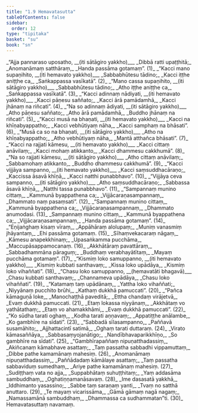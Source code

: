 ```yaml
---
title: "1.9 Hemavatasutta"
tableOfContents: false
sidebar:
  order: 12
type: "tipitaka"
basket: "su"
book: "sn"
---
```



<DynamicBreadcrumb />

<Division number="153" book="sn" bookNo="18" page="302">

<Paragraph number="176" type="verses" book="sn">
_“Ajja pannaraso uposatho, __(iti sātāgiro yakkho)___  
_Dibbā ratti upaṭṭhitā;_  
_Anomanāmaṃ satthāraṃ,_  
_Handa passāma gotamaṃ”. (1)_  

</Paragraph>

</Division>
<Division number="154" book="sn" bookNo="18" page="302">

<Paragraph number="177" type="verses" book="sn">
_“Kacci mano supaṇihito, __(iti hemavato yakkho)___  
_Sabbabhūtesu tādino;_  
_Kacci iṭṭhe aniṭṭhe ca,_  
_Saṅkappassa vasīkatā”. (2)_  

</Paragraph>

</Division>
<Division number="155" book="sn" bookNo="18" page="302">

<Paragraph number="178" type="verses" book="sn">
_“Mano cassa supaṇihito, __(iti sātāgiro yakkho)___  
_Sabbabhūtesu tādino;_  
_Atho iṭṭhe aniṭṭhe ca,_  
_Saṅkappassa vasīkatā”. (3)_  

</Paragraph>

</Division>
<Division number="156" book="sn" bookNo="18" page="302">

<Paragraph number="179" type="verses" book="sn">
_“Kacci adinnaṃ nādiyati, __(iti hemavato yakkho)___  
_Kacci pāṇesu saññato;_  
_Kacci ārā pamādamhā,_  
_Kacci jhānaṃ na riñcati”. (4)_  

</Paragraph>

</Division>
<Division number="157" book="sn" bookNo="18" page="303">

<Paragraph number="180" type="verses" book="sn">
_“Na so adinnaṃ ādiyati, __(iti sātāgiro yakkho)___  
_Atho pāṇesu saññato;_  
_Atho ārā pamādamhā,_  
_Buddho jhānaṃ na riñcati”. (5)_  

</Paragraph>

</Division>
<Division number="158" book="sn" bookNo="18" page="303">

<Paragraph number="181" type="verses" book="sn">
_“Kacci musā na bhaṇati, __(iti hemavato yakkho)___  
_Kacci na khīṇabyappatho;_  
_Kacci vebhūtiyaṃ nāha,_  
_Kacci samphaṃ na bhāsati”. (6)_  

</Paragraph>

</Division>
<Division number="159" book="sn" bookNo="18" page="303">

<Paragraph number="182" type="verses" book="sn">
_“Musā ca so na bhaṇati, __(iti sātāgiro yakkho)___  
_Atho na khīṇabyappatho;_  
_Atho vebhūtiyaṃ nāha,_  
_Mantā atthañca bhāsati”. (7)_  

</Paragraph>

</Division>
<Division number="160" book="sn" bookNo="18" page="303">

<Paragraph number="183" type="verses" book="sn">
_“Kacci na rajjati kāmesu, __(iti hemavato yakkho)___  
_Kacci cittaṃ anāvilaṃ;_  
_Kacci mohaṃ atikkanto,_  
_Kacci dhammesu cakkhumā”. (8)_  

</Paragraph>

</Division>
<Division number="161" book="sn" bookNo="18" page="303">

<Paragraph number="184" type="verses" book="sn">
_“Na so rajjati kāmesu, __(iti sātāgiro yakkho)___  
_Atho cittaṃ anāvilaṃ;_  
_Sabbamohaṃ atikkanto,_  
_Buddho dhammesu cakkhumā”. (9)_  

</Paragraph>

</Division>
<Division number="162" book="sn" bookNo="18" page="303">

<Paragraph number="185" type="verses" book="sn">
_“Kacci vijjāya sampanno, __(iti hemavato yakkho)___  
_Kacci saṃsuddhacāraṇo;_  
_Kaccissa āsavā khīṇā,_  
_Kacci natthi punabbhavo”. (10)_  

</Paragraph>

</Division>
<Division number="163" book="sn" bookNo="18" page="303">

<Paragraph number="186" type="verses" book="sn">
_“Vijjāya ceva sampanno, __(iti sātāgiro yakkho)___  
_Atho saṃsuddhacāraṇo;_  
_Sabbassa āsavā khīṇā,_  
_Natthi tassa punabbhavo”. (11)_  

</Paragraph>

</Division>
<Division number="164" book="sn" bookNo="18" page="304">

<Paragraph number="187" type="verses" book="sn">
_“Sampannaṃ munino cittaṃ,_  
_Kammunā byappathena ca;_  
_Vijjācaraṇasampannaṃ,_  
_Dhammato naṃ pasaṃsati”. (12)_  

</Paragraph>

</Division>
<Division number="165" book="sn" bookNo="18" page="304">

<Paragraph number="188" type="verses" book="sn">
_“Sampannaṃ munino cittaṃ,_  
_Kammunā byappathena ca;_  
_Vijjācaraṇasampannaṃ,_  
_Dhammato anumodasi. (13)_  

</Paragraph>

</Division>
<Division number="166" book="sn" bookNo="18" page="304">

<Paragraph number="189" type="verses" book="sn">
_Sampannaṃ munino cittaṃ,_  
_Kammunā byappathena ca;_  
_Vijjācaraṇasampannaṃ,_  
_Handa passāma gotamaṃ”. (14)_  

</Paragraph>

</Division>
<Division number="167" book="sn" bookNo="18" page="304">

<Paragraph number="190" type="verses" book="sn">
_“Eṇijaṅghaṃ kisaṃ vīraṃ,_  
_Appāhāraṃ alolupaṃ;_  
_Muniṃ vanasmiṃ jhāyantaṃ,_  
_Ehi passāma gotamaṃ. (15)_  

</Paragraph>

</Division>
<Division number="168" book="sn" bookNo="18" page="304">

<Paragraph number="191" type="verses" book="sn">
_Sīhaṃvekacaraṃ nāgaṃ,_  
_Kāmesu anapekkhinaṃ;_  
_Upasaṅkamma pucchāma,_  
_Maccupāsappamocanaṃ. (16)_  

</Paragraph>

</Division>
<Division number="169" book="sn" bookNo="18" page="304">

<Paragraph number="192" type="verses" book="sn">
_Akkhātāraṃ pavattāraṃ,_  
_Sabbadhammāna pāraguṃ;_  
_Buddhaṃ verabhayātītaṃ,_  
_Mayaṃ pucchāma gotamaṃ”. (17)_  

</Paragraph>

</Division>
<Division number="170" book="sn" bookNo="18" page="304">

<Paragraph number="193" type="verses" book="sn">
_“Kismiṃ loko samuppanno, __(iti hemavato yakkho)___  
_Kismiṃ kubbati santhavaṃ;_  
_Kissa loko upādāya,_  
_Kismiṃ loko vihaññati”. (18)_  

</Paragraph>

</Division>
<Division number="171" book="sn" bookNo="18" page="304">

<Paragraph number="194" type="verses" book="sn">
_“Chasu loko samuppanno, __(hemavatāti bhagavā)___  
_Chasu kubbati santhavaṃ;_  
_Channameva upādāya,_  
_Chasu loko vihaññati”. (19)_  

</Paragraph>

</Division>
<Division number="172" book="sn" bookNo="18" page="304">

<Paragraph number="195" type="verses" book="sn">
_“Katamaṃ taṃ upādānaṃ,_  
_Yattha loko vihaññati;_  
_Niyyānaṃ pucchito brūhi,_  
_Kathaṃ dukkhā pamuccati”. (20)_  

</Paragraph>

</Division>
<Division number="173" book="sn" bookNo="18" page="304">

<Paragraph number="196" type="verses" book="sn">
_“Pañca kāmaguṇā loke,_  
_Manochaṭṭhā paveditā;_  
_Ettha chandaṃ virājetvā,_  
_Evaṃ dukkhā pamuccati. (21)_  

</Paragraph>

</Division>
<Division number="174" book="sn" bookNo="18" page="304">

<Paragraph number="197" type="verses" book="sn">
_Etaṃ lokassa niyyānaṃ,_  
_Akkhātaṃ vo yathātathaṃ;_  
_Etaṃ vo ahamakkhāmi,_  
_Evaṃ dukkhā pamuccati”. (22)_  

</Paragraph>

</Division>
<Division number="175" book="sn" bookNo="18" page="305">

<Paragraph number="198" type="verses" book="sn">
_“Ko sūdha tarati oghaṃ,_  
_Kodha tarati aṇṇavaṃ;_  
_Appatiṭṭhe anālambe,_  
_Ko gambhīre na sīdati”. (23)_  

</Paragraph>

</Division>
<Division number="176" book="sn" bookNo="18" page="305">

<Paragraph number="199" type="verses" book="sn">
_“Sabbadā sīlasampanno,_  
_Paññavā susamāhito;_  
_Ajjhattacintī satimā,_  
_Oghaṃ tarati duttaraṃ. (24)_  

</Paragraph>

</Division>
<Division number="177" book="sn" bookNo="18" page="305">

<Paragraph number="200" type="verses" book="sn">
_Virato kāmasaññāya,_  
_Sabbasaṃyojanātigo;_  
_Nandībhavaparikkhīṇo,_  
_So gambhīre na sīdati”. (25)_  

</Paragraph>

</Division>
<Division number="178" book="sn" bookNo="18" page="305">

<Paragraph number="201" type="verses" book="sn">
_“Gambhīrapaññaṃ nipuṇatthadassiṃ,_  
_Akiñcanaṃ kāmabhave asattaṃ;_  
_Taṃ passatha sabbadhi vippamuttaṃ,_  
_Dibbe pathe kamamānaṃ mahesiṃ. (26)_  

</Paragraph>

</Division>
<Division number="179" book="sn" bookNo="18" page="305">

<Paragraph number="202" type="verses" book="sn">
_Anomanāmaṃ nipuṇatthadassiṃ,_  
_Paññādadaṃ kāmālaye asattaṃ;_  
_Taṃ passatha sabbaviduṃ sumedhaṃ,_  
_Ariye pathe kamamānaṃ mahesiṃ. (27)_  

</Paragraph>

</Division>
<Division number="180" book="sn" bookNo="18" page="305">

<Paragraph number="203" type="verses" book="sn">
_Sudiṭṭhaṃ vata no ajja,_  
_Suppabhātaṃ suhuṭṭhitaṃ;_  
_Yaṃ addasāma sambuddhaṃ,_  
_Oghatiṇṇamanāsavaṃ. (28)_  

</Paragraph>

</Division>
<Division number="181" book="sn" bookNo="18" page="305">

<Paragraph number="204" type="verses" book="sn">
_Ime dasasatā yakkhā,_  
_Iddhimanto yasassino;_  
_Sabbe taṃ saraṇaṃ yanti,_  
_Tvaṃ no satthā anuttaro. (29)_  

</Paragraph>

</Division>
<Division number="182" book="sn" bookNo="18" page="305">

<Paragraph number="205" type="verses" book="sn">
_Te mayaṃ vicarissāma,_  
_Gāmā gāmaṃ nagā nagaṃ;_  
_Namassamānā sambuddhaṃ,_  
_Dhammassa ca sudhammatan”ti. (30)_  


</Paragraph>
</Division>

<Paragraph number="206" type="center" book="sn">
Hemavatasuttaṃ navamaṃ.
</Paragraph>